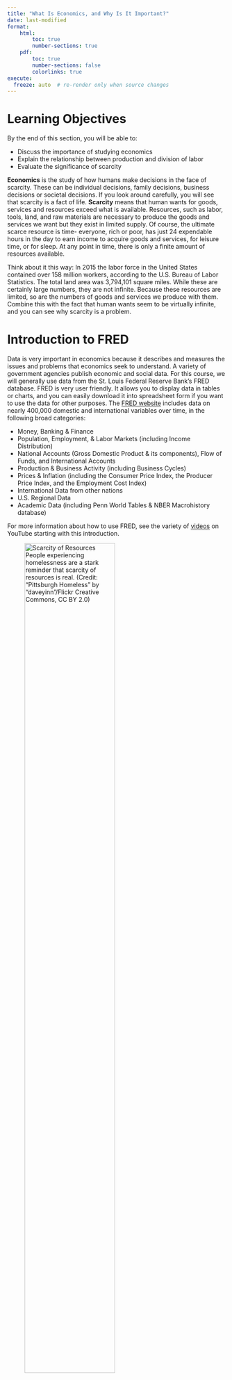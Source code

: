 ```yaml
---
title: "What Is Economics, and Why Is It Important?"
date: last-modified
format: 
    html: 
        toc: true
        number-sections: true
    pdf:
        toc: true
        number-sections: false
        colorlinks: true
execute:
  freeze: auto  # re-render only when source changes
---
```


# Learning Objectives

By the end of this section, you will be able to: 

- Discuss the importance of studying economics 
- Explain the relationship between production and division of labor 
- Evaluate the significance of scarcity

**Economics** is the study of how humans make decisions in the face of scarcity. These can be individual decisions, family decisions, business decisions or societal decisions. If you look around carefully, you will see that scarcity is a fact of life. **Scarcity** means that human wants for goods, services and resources exceed what is available. Resources, such as labor, tools, land, and raw materials are necessary to produce the goods and services we want but they exist in limited supply. Of course, the ultimate scarce resource is time- everyone, rich or poor, has just 24 expendable hours in the day to earn income to acquire goods and services, for leisure time, or for sleep. At any point in time, there is only a finite amount of resources available.

Think about it this way: In 2015 the labor force in the United States contained over 158 million workers, according to the U.S. Bureau of Labor Statistics. The total land area was 3,794,101 square miles. While these are certainly large numbers, they are not infinite. Because these resources are limited, so are the numbers of goods and services we produce with them. Combine this with the fact that human wants seem to be virtually infinite, and you can see why scarcity is a problem.

# Introduction to FRED

Data is very important in economics because it describes and measures the issues and problems that economics seek to understand. A variety of government agencies publish economic and social data. For this course, we will generally use data from the St. Louis Federal Reserve Bank's FRED database. FRED is very user friendly. It allows you to display data in tables or charts, and you can easily download it into spreadsheet form if you want to use the data for other purposes. The [FRED website](https://fred.stlouisfed.org/categories/12) includes data on nearly 400,000 domestic and international variables over time, in the following broad categories:

-   Money, Banking & Finance
-   Population, Employment, & Labor Markets (including Income Distribution)
-   National Accounts (Gross Domestic Product & its components), Flow of Funds, and International Accounts
-   Production & Business Activity (including Business Cycles)
-   Prices & Inflation (including the Consumer Price Index, the Producer Price Index, and the Employment Cost Index)
-   International Data from other nations
-   U.S. Regional Data
-   Academic Data (including Penn World Tables & NBER Macrohistory database)

For more information about how to use FRED, see the variety of [videos](https://www.youtube.com/watch?v=kYd51YutYqo) on YouTube starting with this introduction.

![**Scarcity of Resources**   People experiencing homelessness are a stark reminder that scarcity of resources is real. (Credit: "Pittsburgh Homeless" by "daveyinn"/Flickr Creative Commons, CC BY 2.0)](images/sec1_1_fig1_2.png){width=70% #fig-1_2}

If you still do not believe that scarcity is a problem, consider the following: Does everyone require food to eat? Does everyone need a decent place to live? Does everyone have access to healthcare? In every country in the world, there are people who are hungry, homeless (for example, those who call park benches their beds, as @fig-1_2 shows), and in need of healthcare, just to focus on a few critical goods and services. Why is this the case? It is because of scarcity. Let's delve into the concept of scarcity a little deeper, because it is crucial to understanding economics.

# The Problem of Scarcity

Think about all the things you consume: food, shelter, clothing, transportation, healthcare, and entertainment. How do you acquire those items? You do not produce them yourself. You buy them. How do you afford the things you buy? You work for pay. If you do not, someone else does on your behalf. Yet most of us never have enough income to buy all the things we want. This is because of scarcity. So how do we solve it?

---

**LINK IT UP**

Visit this [website](https://stateimpact.npr.org/texas/2013/08/02/how-10-western-cities-are-dealing-with-water-scarcity-and-drought/) to read about how the United States is dealing with scarcity in resources.

---

Every society, at every level, must make choices about how to use its resources. Families must decide whether to spend their money on a new car or a fancy vacation. Towns must choose whether to put more of the budget into police and fire protection or into the school system. Nations must decide whether to devote more funds to national defense or to protecting the environment. In most cases, there just isn't enough money in the budget to do everything. How do we use our limited resources the best way possible, that is, to obtain the most goods and services we can? There are a couple of options. First, we could each produce everything we each consume. Alternatively, we could each produce some of what we want to consume, and "trade" for the rest of what we want. Let's explore these options. Why do we not each just produce all of the things we consume? Think back to pioneer days, when individuals knew how to do so much more than we do today, from building their homes, to growing their crops, to hunting for food, to repairing their equipment. Most of us do not know how to do all---or any---of those things, but it is not because we could not learn. Rather, we do not have to. The reason why is something called the *division and specialization of labor,* a production innovation first put forth by Adam Smith (@fig-1_3) in his book, *The Wealth of Nations*.

![**Adam Smith**   Adam Smith introduced the idea of dividing labor into discrete tasks. (Credit: "Adam Smith" by Cadell and Davies (1811), John Horsburgh (1828), or R.C. Bell (1872)/Wikimedia Commons, Public Domain)](images/sec1_1_fig1_3.png){width=70% #fig-1_3}

# The Division of and Specialization of Labor


The formal study of economics began when Adam Smith (1723–1790) published his famous book The Wealth of Nations in 1776. Many authors had written on economics in the centuries before Smith, but he was the first to address the subject in a comprehensive way. In the first chapter, Smith introduces the concept of division of labor, which means that the way one produces a good or service is divided into a number of tasks that different workers perform, instead of all the tasks being done by the same person.

To illustrate division of labor, Smith counted how many tasks went into making a pin: drawing out a piece of wire, cutting it to the right length, straightening it, putting a head on one end and a point on the other, and packaging pins for sale, to name just a few. Smith counted 18 distinct tasks that different people performed—all for a pin, believe it or not!

Modern businesses divide tasks as well. Even a relatively simple business like a restaurant divides the task of serving meals into a range of jobs like top chef, sous chefs, less-skilled kitchen help, servers to wait on the tables, a greeter at the door, janitors to clean up, and a business manager to handle paychecks and bills—not to mention the economic connections a restaurant has with suppliers of food, furniture, kitchen equipment, and the building where it is located. A complex business like a large manufacturing factory, such as the shoe factory (@fig-1_4), or a hospital can have hundreds of job classifications.

![**Division of Labor**      Workers on an assembly line are an example of the divisions of labor. (Credit: "Red Wing Shoe Factory Tour" by Nina Hale/Flickr Creative Commons, CC BY 2.0)](images/sec1_1_fig1_4.png){width=70% #fig-1_4}

# Why the Division of Labor Increases Production

When we divide and subdivide the tasks involved with producing a good or service, workers and businesses can produce a greater quantity of output. In his observations of pin factories, Smith noticed that one worker alone might make 20 pins in a day, but that a small business of 10 workers (some of whom would need to complete two or three of the 18 tasks involved with pin-making), could make 48,000 pins in a day. How can a group of workers, each specializing in certain tasks, produce so much more than the same number of workers who try to produce the entire good or service by themselves? Smith offered three reasons.

First, **specialization** in a particular small job allows workers to focus on the parts of the production process where they have an advantage. (In later chapters, we will develop this idea by discussing comparative advantage.) People have different skills, talents, and interests, so they will be better at some jobs than at others. The particular advantages may be based on educational choices, which are in turn shaped by interests and talents. Only those with medical degrees qualify to become doctors, for instance. For some goods, geography affects specialization. For example, it is easier to be a wheat farmer in North Dakota than in Florida, but easier to run a tourist hotel in Florida than in North Dakota. If you live in or near a big city, it is easier to attract enough customers to operate a successful dry cleaning business or movie theater than if you live in a sparsely populated rural area. Whatever the reason, if people specialize in the production of what they do best, they will be more effective than if they produce a combination of things, some of which they are good at and some of which they are not.

Second, workers who specialize in certain tasks often learn to produce more quickly and with higher quality. This pattern holds true for many workers, including assembly line laborers who build cars, stylists who cut hair, and doctors who perform heart surgery. In fact, specialized workers often know their jobs well enough to suggest innovative ways to do their work faster and better.

A similar pattern often operates within businesses. In many cases, a business that focuses on one or a few products (sometimes called its “core competency”) is more successful than firms that try to make a wide range of products.

Third, specialization allows businesses to take advantage of **economies of scale**, which means that for many goods, as the level of production increases, the average cost of producing each individual unit declines. For example, if a factory produces only 100 cars per year, each car will be quite expensive to make on average. However, if a factory produces 50,000 cars each year, then it can set up an assembly line with huge machines and workers performing specialized tasks, and the average cost of production per car will be lower. The ultimate result of workers who can focus on their preferences and talents, learn to do their specialized jobs better, and work in larger organizations is that society as a whole can produce and consume far more than if each person tried to produce all of their own goods and services. The division and specialization of labor has been a force against the problem of scarcity.

# Trade and Markets

Specialization only makes sense, though, if workers can use the pay they receive for doing their jobs to purchase the other goods and services that they need. In short, specialization requires trade.

You do not have to know anything about electronics or sound systems to play music—you just buy an iPod or MP3 player, download the music, and listen. You do not have to know anything about artificial fibers or the construction of sewing machines if you need a jacket—you just buy the jacket and wear it. You do not need to know anything about internal combustion engines to operate a car—you just get in and drive. Instead of trying to acquire all the knowledge and skills involved in producing all of the goods and services that you wish to consume, the market allows you to learn a specialized set of skills and then use the pay you receive to buy the goods and services you need or want. This is how our modern society has evolved into a strong economy.

# Why Study Economics?

![Esther Duflo, Abhijit Banerjee, and Michael Kremer   Esther Duflo, Abhijit Banerjee (both from Massachusetts Institute of Technology), and Michael Kremer (University of Chicago) were awarded the Nobel Prize for groundbreaking work in which they established experimental methods to understand poverty and outcomes of initiatives to address it. (Credit: modification of work by U.S. Embassy Sweden/Wikimedia Commons, CC BY 2.0; Financial Times/Wikimedia Commons, CC BY 2.0; U.S. Embassy Sweden/Flickr Creative Commons, CC BY 2.0)](images/sec1_1_fig1_5.png){width=70% #fig-1_5}



Now that you have an overview on what economics studies, let’s quickly discuss why you are right to study it. Economics is not primarily a collection of facts to memorize, although there are plenty of important concepts to learn. Instead, think of economics as a collection of questions to answer or puzzles to work. Most importantly, economics provides the tools to solve those puzzles.

Consider the complex and critical issue of education barriers on national and regional levels, which affect millions of people and result in widespread poverty and inequality. Governments, aid organizations, and wealthy individuals spend billions of dollars each year trying to address these issues. Nations announce the revitalization of their education programs; tech companies donate devices and infrastructure, and celebrities and charities build schools and sponsor students. Yet the problems remain, sometimes almost as pronounced as they were before the intervention. Why is that the case? In 2019, three economists—Esther Duflo, Abhijit Banerjee, and Michael Kremer—were awarded the Nobel Prize for their work to answer those questions. They worked diligently to break the widespread problems into smaller pieces, and experimented with small interventions to test success. The award citation credited their work with giving the world better tools and information to address poverty and improve education. Esther Duflo, who is the youngest person and second woman to win the Nobel Prize in Economics, said, "We believed that like the war on cancer, the war on poverty was not going to be won in one major battle, but in a series of small triumphs. . . . This work and the culture of learning that it fostered in governments has led to real improvement in the lives of hundreds of millions of poor people.”

As you can see, economics affects far more than business. For example:

- Virtually every major problem facing the world today, from global warming, to world poverty, to the conflicts in Syria, Afghanistan, and Somalia, has an economic dimension. If you are going to be part of solving those problems, you need to be able to understand them. Economics is crucial.
- It is hard to overstate the importance of economics to good citizenship. You need to be able to vote intelligently on budgets, regulations, and laws in general. When the U.S. government came close to a standstill at the end of 2012 due to the “fiscal cliff,” what were the issues? Did you know?
- A basic understanding of economics makes you a well-rounded thinker. When you read articles about economic issues, you will understand and be able to evaluate the writer’s argument. When you hear classmates, co-workers, or political candidates talking about economics, you will be able to distinguish between common sense and nonsense. You will find new ways of thinking about current events and about personal and business decisions, as well as current events and politics.

The study of economics does not dictate the answers, but it can illuminate the different choices.